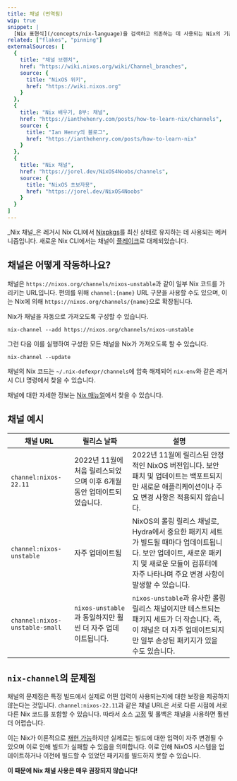 ```yaml
---
title: 채널 (번역됨)
wip: true
snippet: |
  [Nix 표현식](/concepts/nix-language)을 검색하고 의존하는 데 사용되는 Nix의 기존 시스템이지만 더 이상 권장되지 않습니다. (이하 내용은 원본 유지)
related: ["flakes", "pinning"]
externalSources: [
  {
    title: "채널 브랜치",
    href: "https://wiki.nixos.org/wiki/Channel_branches",
    source: {
      title: "NixOS 위키",
      href: "https://wiki.nixos.org"
    }
  },
  {
    title: "Nix 배우기, 8부: 채널",
    href: "https://ianthehenry.com/posts/how-to-learn-nix/channels",
    source: {
      title: "Ian Henry의 블로그",
      href: "https://ianthehenry.com/posts/how-to-learn-nix"
    }
  },
  {
    title: "Nix 채널",
    href: "https://jorel.dev/NixOS4Noobs/channels",
    source: {
      title: "NixOS 초보자용",
      href: "https://jorel.dev/NixOS4Noobs"
    }
  }
]
---
```


_Nix 채널_은 레거시 Nix CLI에서 [Nixpkgs]를 최신 상태로 유지하는 데 사용되는 메커니즘입니다.
새로운 Nix CLI에서는 채널이 [플레이크][flakes]로 대체되었습니다.

## 채널은 어떻게 작동하나요?

채널은 `https://nixos.org/channels/nixos-unstable`과 같이 일부 Nix 코드를 가리키는 URL입니다.
편의를 위해 `channel:{name}` URL 구문을 사용할 수도 있으며, 이는 Nix에 의해 `https://nixos.org/channels/{name}`으로 확장됩니다.

Nix가 채널을 자동으로 가져오도록 구성할 수 있습니다.

```shell title="채널 추가"
nix-channel --add https://nixos.org/channels/nixos-unstable
```

그런 다음 이를 실행하여 구성한 모든 채널을 Nix가 가져오도록 할 수 있습니다.

```shell title="모든 채널 업데이트"
nix-channel --update
```

채널의 Nix 코드는 `~/.nix-defexpr/channels`에 압축 해제되어 `nix-env`와 같은 레거시 CLI 명령에서 찾을 수 있습니다.

채널에 대한 자세한 정보는 [Nix 매뉴얼][manual]에서 찾을 수 있습니다.

## 채널 예시

| 채널 URL                    | 릴리스 날짜                                                               | 설명                                                                                                                                                                                                                        |
| ------------------------------ | -------------------------------------------------------------------------- | ---------------------------------------------------------------------------------------------------------------------------------------------------------------------------------------------------------------------------------- |
| `channel:nixos-22.11`          | 2022년 11월에 처음 릴리스되었으며 이후 6개월 동안 업데이트되었습니다. | 2022년 11월에 릴리스된 안정적인 NixOS 버전입니다. 보안 패치 및 업데이트는 백포트되지만 새로운 애플리케이션이나 주요 변경 사항은 적용되지 않습니다.                                                             |
| `channel:nixos-unstable`       | 자주 업데이트됨                                                         | NixOS의 롤링 릴리스 채널로, Hydra에서 중요한 패키지 세트가 빌드될 때마다 업데이트됩니다. 보안 업데이트, 새로운 패키지 및 새로운 모듈이 컴퓨터에 자주 나타나며 주요 변경 사항이 발생할 수 있습니다. |
| `channel:nixos-unstable-small` | `nixos-unstable`과 동일하지만 훨씬 더 자주 업데이트됩니다.                         | `nixos-unstable`과 유사한 롤링 릴리스 채널이지만 테스트되는 패키지 세트가 더 작습니다. 즉, 이 채널은 더 자주 업데이트되지만 일부 손상된 패키지가 있을 수도 있습니다.                      |

## `nix-channel`의 문제점

채널의 문제점은 특정 빌드에서 실제로 어떤 입력이 사용되는지에 대한 보장을 제공하지 않는다는 것입니다.
`channel:nixos-22.11`과 같은 채널 URL은 서로 다른 시점에 서로 다른 Nix 코드를 포함할 수 있습니다.
따라서 소스 [고정][pinning] 및 롤백은 채널을 사용하면 훨씬 더 어렵습니다.

이는 Nix가 이론적으로 [재현 가능][reproducible]하지만 실제로는 빌드에 대한 입력이 자주 변경될 수 있으며 이로 인해 빌드가 실패할 수 있음을 의미합니다.
이로 인해 NixOS 시스템을 업데이트하거나 이전에 빌드할 수 있었던 패키지를 빌드하지 못할 수 있습니다.

**이 때문에 Nix 채널 사용은 매우 권장되지 않습니다!**

[flakes]: /concepts/flakes
[manual]: https://nixos.org/manual/nix/stable/command-ref/nix-channel
[nixpkgs]: /concepts/nixpkgs
[pinning]: /concepts/pinning
[reproducible]: /concepts/reproducibility
